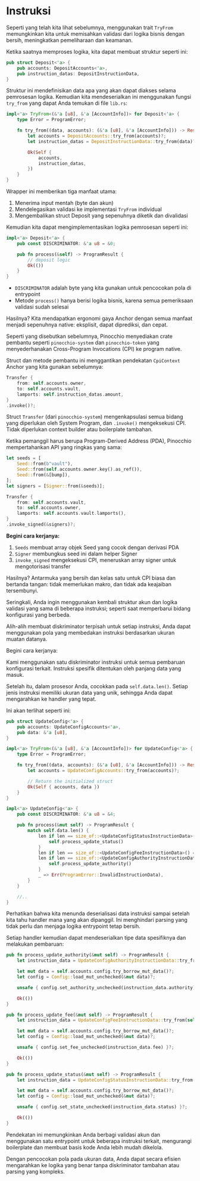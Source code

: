 
# Instruksi

Seperti yang telah kita lihat sebelumnya, menggunakan trait `TryFrom` memungkinkan kita untuk memisahkan validasi dari logika bisnis dengan bersih, meningkatkan pemeliharaan dan keamanan.

<ArticleSection name="Struktur Instruksi" id="instruction-structure" level="h2" />

Ketika saatnya memproses logika, kita dapat membuat struktur seperti ini:

```rust
pub struct Deposit<'a> {
    pub accounts: DepositAccounts<'a>,
    pub instruction_datas: DepositInstructionData,
}
```

Struktur ini mendefinisikan data apa yang akan dapat diakses selama pemrosesan logika. Kemudian kita mendeserialkan ini menggunakan fungsi `try_from` yang dapat Anda temukan di file `lib.rs`:

```rust
impl<'a> TryFrom<(&'a [u8], &'a [AccountInfo])> for Deposit<'a> {
    type Error = ProgramError;

    fn try_from((data, accounts): (&'a [u8], &'a [AccountInfo])) -> Result<Self, Self::Error> {
        let accounts = DepositAccounts::try_from(accounts)?;
        let instruction_datas = DepositInstructionData::try_from(data)?;

        Ok(Self {
            accounts,
            instruction_datas,
        })
    }
}
```

Wrapper ini memberikan tiga manfaat utama:
1. Menerima input mentah (byte dan akun)
2. Mendelegasikan validasi ke implementasi `TryFrom` individual
3. Mengembalikan struct Deposit yang sepenuhnya diketik dan divalidasi

Kemudian kita dapat mengimplementasikan logika pemrosesan seperti ini:

```rust
impl<'a> Deposit<'a> {
    pub const DISCRIMINATOR: &'a u8 = &0;

    pub fn process(&self) -> ProgramResult {
        // deposit logic
        Ok(())
    }
}
```

- `DISCRIMINATOR` adalah byte yang kita gunakan untuk pencocokan pola di entrypoint
- Metode `process()` hanya berisi logika bisnis, karena semua pemeriksaan validasi sudah selesai

Hasilnya? Kita mendapatkan ergonomi gaya Anchor dengan semua manfaat menjadi sepenuhnya native: eksplisit, dapat diprediksi, dan cepat.

<ArticleSection name="Cross Program Invocation" id="cross-program-invocation" level="h2" />

Seperti yang disebutkan sebelumnya, Pinocchio menyediakan crate pembantu seperti `pinocchio-system` dan `pinocchio-token` yang menyederhanakan Cross-Program Invocations (CPI) ke program native.

Struct dan metode pembantu ini menggantikan pendekatan `CpiContext` Anchor yang kita gunakan sebelumnya:

```rust
Transfer {
    from: self.accounts.owner,
    to: self.accounts.vault,
    lamports: self.instruction_datas.amount,
}
.invoke()?;
```

Struct `Transfer` (dari `pinocchio-system`) mengenkapsulasi semua bidang yang diperlukan oleh System Program, dan `.invoke()` mengeksekusi CPI. Tidak diperlukan context builder atau boilerplate tambahan.

Ketika pemanggil harus berupa Program-Derived Address (PDA), Pinocchio mempertahankan API yang ringkas yang sama:

```rust
let seeds = [
    Seed::from(b"vault"),
    Seed::from(self.accounts.owner.key().as_ref()),
    Seed::from(&[bump]),
];
let signers = [Signer::from(&seeds)];

Transfer {
    from: self.accounts.vault,
    to: self.accounts.owner,
    lamports: self.accounts.vault.lamports(),
}
.invoke_signed(&signers)?;
```

**Begini cara kerjanya:**
1. `Seeds` membuat array objek Seed yang cocok dengan derivasi PDA
2. `Signer` membungkus seed ini dalam helper Signer
3. `invoke_signed` mengeksekusi CPI, meneruskan array signer untuk mengotorisasi transfer

Hasilnya? Antarmuka yang bersih dan kelas satu untuk CPI biasa dan bertanda tangan: tidak memerlukan makro, dan tidak ada keajaiban tersembunyi.

<ArticleSection name="Multiple Instruction Structure" id="multiple-instruction-structure" level="h2" />

Seringkali, Anda ingin menggunakan kembali struktur akun dan logika validasi yang sama di beberapa instruksi; seperti saat memperbarui bidang konfigurasi yang berbeda.

Alih-alih membuat diskriminator terpisah untuk setiap instruksi, Anda dapat menggunakan pola yang membedakan instruksi berdasarkan ukuran muatan datanya.

Begini cara kerjanya:

Kami menggunakan satu diskriminator instruksi untuk semua pembaruan konfigurasi terkait. Instruksi spesifik ditentukan oleh panjang data yang masuk.

Setelah itu, dalam prosesor Anda, cocokkan pada `self.data.len()`. Setiap jenis instruksi memiliki ukuran data yang unik, sehingga Anda dapat mengarahkan ke handler yang tepat.

Ini akan terlihat seperti ini:

```rust
pub struct UpdateConfig<'a> {
    pub accounts: UpdateConfigAccounts<'a>,
    pub data: &'a [u8],
}

impl<'a> TryFrom<(&'a [u8], &'a [AccountInfo])> for UpdateConfig<'a> {
    type Error = ProgramError;

    fn try_from((data, accounts): (&'a [u8], &'a [AccountInfo])) -> Result<Self, Self::Error> {
        let accounts = UpdateConfigAccounts::try_from(accounts)?;

        // Return the initialized struct
        Ok(Self { accounts, data })
    }
}

impl<'a> UpdateConfig<'a> {
    pub const DISCRIMINATOR: &'a u8 = &4;

    pub fn process(&mut self) -> ProgramResult {
        match self.data.len() {
            len if len == size_of::<UpdateConfigStatusInstructionData>() => {
                self.process_update_status()
            }
            len if len == size_of::<UpdateConfigFeeInstructionData>() => self.process_update_fee(),
            len if len == size_of::<UpdateConfigAuthorityInstructionData>() => {
                self.process_update_authority()
            }
            _ => Err(ProgramError::InvalidInstructionData),
        }
    }

    //..
}
```

Perhatikan bahwa kita menunda deserialisasi data instruksi sampai setelah kita tahu handler mana yang akan dipanggil. Ini menghindari parsing yang tidak perlu dan menjaga logika entrypoint tetap bersih.

Setiap handler kemudian dapat mendeserialkan tipe data spesifiknya dan melakukan pembaruan:

```rust
pub fn process_update_authority(&mut self) -> ProgramResult {
    let instruction_data = UpdateConfigAuthorityInstructionData::try_from(self.data)?;

    let mut data = self.accounts.config.try_borrow_mut_data()?;
    let config = Config::load_mut_unchecked(&mut data)?;

    unsafe { config.set_authority_unchecked(instruction_data.authority) }?;

    Ok(())
}

pub fn process_update_fee(&mut self) -> ProgramResult {
    let instruction_data = UpdateConfigFeeInstructionData::try_from(self.data)?;

    let mut data = self.accounts.config.try_borrow_mut_data()?;
    let config = Config::load_mut_unchecked(&mut data)?;

    unsafe { config.set_fee_unchecked(instruction_data.fee) }?;

    Ok(())
}

pub fn process_update_status(&mut self) -> ProgramResult {
    let instruction_data = UpdateConfigStatusInstructionData::try_from(self.data)?;

    let mut data = self.accounts.config.try_borrow_mut_data()?;
    let config = Config::load_mut_unchecked(&mut data)?;

    unsafe { config.set_state_unchecked(instruction_data.status) }?;

    Ok(())
}
```

Pendekatan ini memungkinkan Anda berbagi validasi akun dan menggunakan satu entrypoint untuk beberapa instruksi terkait, mengurangi boilerplate dan membuat basis kode Anda lebih mudah dikelola.

Dengan pencocokan pola pada ukuran data, Anda dapat secara efisien mengarahkan ke logika yang benar tanpa diskriminator tambahan atau parsing yang kompleks.

